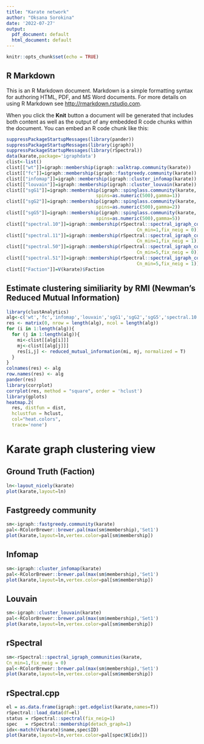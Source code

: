 ```yaml
---
title: "Karate network"
author: "Oksana Sorokina"
date: '2022-07-27'
output:
  pdf_document: default
  html_document: default
---
```


```r
knitr::opts_chunk$set(echo = TRUE)
```

## R Markdown

This is an R Markdown document. Markdown is a simple formatting syntax for authoring HTML, PDF, and MS Word documents. For more details on using R Markdown see <http://rmarkdown.rstudio.com>.

When you click the **Knit** button a document will be generated that includes both content as well as the output of any embedded R code chunks within the document. You can embed an R code chunk like this:

```r
suppressPackageStartupMessages(library(pander))
suppressPackageStartupMessages(library(igraph))
suppressPackageStartupMessages(library(rSpectral))
data(karate,package='igraphdata')
clist<-list()
clist[["wt"]]=igraph::membership(igraph::walktrap.community(karate))
clist[["fc"]]=igraph::membership(igraph::fastgreedy.community(karate))
clist[["infomap"]]=igraph::membership(igraph::cluster_infomap(karate))
clist[["louvain"]]=igraph::membership(igraph::cluster_louvain(karate))
clist[["sgG1"]]=igraph::membership(igraph::spinglass.community(karate,
                                 spins=as.numeric(500),gamma=1))
clist[["sgG2"]]=igraph::membership(igraph::spinglass.community(karate,
                                 spins=as.numeric(500),gamma=2))
clist[["sgG5"]]=igraph::membership(igraph::spinglass.community(karate,
                                 spins=as.numeric(500),gamma=5))
clist[["spectral.10"]]=igraph::membership(rSpectral::spectral_igraph_communities(karate,
                                                Cn_min=1,fix_neig = 0))
clist[["spectral.11"]]=igraph::membership(rSpectral::spectral_igraph_communities(karate,
                                                Cn_min=1,fix_neig = 1))
clist[["spectral.50"]]=igraph::membership(rSpectral::spectral_igraph_communities(karate,
                                                Cn_min=5,fix_neig = 0))
clist[["spectral.51"]]=igraph::membership(rSpectral::spectral_igraph_communities(karate,
                                                Cn_min=5,fix_neig = 1))
clist[["Faction"]]=V(karate)$Faction
```

## Estimate clustering similiarity by RMI (Newman’s Reduced Mutual Information)
```r
library(clustAnalytics)
alg<-c('wt','fc','infomap','louvain','sgG1','sgG2','sgG5','spectral.10','spectral.11','spectral.50','spectral.51','Faction')
res <- matrix(0, nrow = length(alg), ncol = length(alg))
for (i in 1:length(alg)){
  for (j in 1:length(alg)){
    mi<-clist[[alg[i]]]
    mj<-clist[[alg[j]]]
    res[i,j] <- reduced_mutual_information(mi, mj, normalized = T)
  }
}
colnames(res) <- alg
row.names(res) <- alg
pander(res)
library(corrplot)
corrplot(res, method = "square", order = 'hclust')
library(gplots)
heatmap.2(
  res, distfun = dist,
  hclustfun = hclust,
  col="heat.colors",
  trace='none')
```

# Karate graph clustering view
## Ground Truth (Faction)
```r
ln<-layout_nicely(karate)
plot(karate,layout=ln)
```

## Fastgreedy community
```r
sm<-igraph::fastgreedy.community(karate)
pal<-RColorBrewer::brewer.pal(max(sm$membership),'Set1')
plot(karate,layout=ln,vertex.color=pal[sm$membership])
```

## Infomap
```r
sm<-igraph::cluster_infomap(karate)
pal<-RColorBrewer::brewer.pal(max(sm$membership),'Set1')
plot(karate,layout=ln,vertex.color=pal[sm$membership])
```

## Louvain
```r
sm<-igraph::cluster_louvain(karate)
pal<-RColorBrewer::brewer.pal(max(sm$membership),'Set1')
plot(karate,layout=ln,vertex.color=pal[sm$membership])
```

## rSpectral
```r
sm<-rSpectral::spectral_igraph_communities(karate,
Cn_min=1,fix_neig = 0)
pal<-RColorBrewer::brewer.pal(max(sm$membership),'Set1')
plot(karate,layout=ln,vertex.color=pal[sm$membership])
```



## rSpectral.cpp
```r
el = as.data.frame(igraph::get.edgelist(karate,names=T))
rSpectral::load_data(df=el)
status = rSpectral::spectral(fix_neig=1)
spec   = rSpectral::membership(detach_graph=1)
idx<-match(V(karate)$name,spec$ID)
plot(karate,layout=ln,vertex.color=pal[spec$K[idx]])
```


